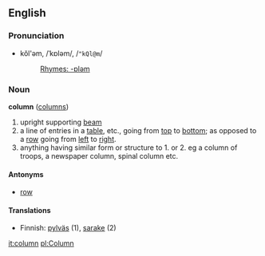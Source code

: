 ==English==
===Pronunciation===
*kŏl'əm, /ˈkɒləm/, /<tt>"kQl@m</tt>/
*:[[Rhymes:English:-ɒləm|Rhymes: -ɒləm]]

===Noun===
'''column''' ([[columns]])

# upright supporting [[beam]]
# a line of entries in a [[table]], etc., going from [[top]] to [[bottom]]; as opposed to a [[row]] going from [[left]] to [[right]].
# anything having similar form or structure to 1. or 2. eg a column of troops, a newspaper column, spinal column etc.

====Antonyms====
*[[row]]

====Translations====
*Finnish: [[pylväs]] (1), [[sarake]] (2)

[[it:column]]
[[pl:Column]]